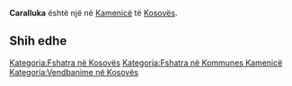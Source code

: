 {{Fshat në 
 | Emri                = Caralluka
 | EmriAlt                = 
 | NAME_SHORT_FORM=      
 | NAME_GENERIC=      
 | NAME_SORT_NAME_RO=      CARALLUKA
 | FULL_NAME_RO = Caralluka
 | FULL_NAME_ND_RO=Caralluka
 | SORT_NAME_RG=CARALLUKA
 | FULL_NAME_RG=Caralluka
 | FULL_NAME_ND_RG=Caralluka
 | SRP_NAME_SHORT_FORM=      
 | SRP_NAME_GENERIC=      
 | SRP_NAME_SORT_NAME_RO=      
 | SRP_FULL_NAME_RO = 
 | SRP_FULL_NAME_ND_RO=
 | SRP_SORT_NAME_RG=
 | SRP_FULL_NAME_RG=
 | SRP_FULL_NAME_ND_RG=
 | Emri (Rasa dhanore) = 
 | Figura              = 
 | Shteti              = Kosovo
 | Komuna              = Kamenicë
 | Kodi postar         = 
 | Sipërfaqja          = 

 | Popullsia           = 

 | Regj. i popullsisë  = 
 | Dend. e popullsisë  = 
 | Faqja zyrtare       = 
 <!--- Koordinatat ----> 
 | Gjerësia            = 42.720556
 | Gjatësia            = 20.401111
 | Lartësia            = 
}}
'''Caralluka''' është një [[]] në [[Kamenicë]] të [[Kosovës]].

<!-- == Gjeografia == -->
<!-- == Historia == -->
<!-- == Demografia == -->
== Shih edhe ==
{{Komuna Kamenicë}}
{{Kosovo-Administrata-Cung}}

[[Kategoria:Fshatra në Kosovës]]
[[Kategoria:Fshatra në Kommunes Kamenicë]]
[[Kategoria:Vendbanime në Kosovës]]